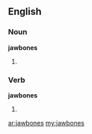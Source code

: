 ==English==

===Noun===
'''jawbones'''

# {{plural of|[[jawbone]]}}

===Verb===
'''jawbones'''

# {{third-person singular of|[[jawbone]]}}

[[ar:jawbones]]
[[my:jawbones]]
